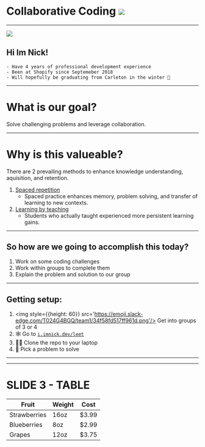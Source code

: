 
# Collaborative Coding <img src='https://emoji.slack-edge.com/T024G4BGQ/team1/34f58fd517ff961d.png'/>

---

<div>
    <div style={{display: 'flex', flexDirection: 'row', width: '50VW'}}>
        <img style={{height:150}} src={nick} />
        <h2>Hi Im Nick!</h2>
    </div>
</div>

    - Have 4 years of professional development experience
    - Been at Shopify since Septemeber 2018
    - Will hopefully be graduating from Carleton in the winter 🤞

---

# What is our goal?

Solve challenging problems and leverage collaboration.

---

# Why is this valueable? 

There are 2 prevailing methods to enhance knowledge understanding, aquisition, and retention.

1. [Spaced repetition](https://pdfs.semanticscholar.org/52d7/5ac6080842077877219003dbfbcbea36020f.pdf)
   - Spaced practice enhances memory, problem solving,
and transfer of learning to new contexts.
2. [Learning by teaching](https://www.sciencedirect.com/science/article/abs/pii/S0361476X13000209?via%3Dihub#ab005)
   - Students who actually taught experienced more persistent learning gains.

---

## So how are we going to accomplish this today?

1. Work on some coding challenges
2. Work within groups to complete them
3. Explain the problem and solution to our group

---

## Getting setup:

1. <img style={{height: 60}} src='https://emoji.slack-edge.com/T024G4BGQ/team1/34f58fd517ff961d.png'/> Get into groups of 3 or 4
2. 🕸 Go to [`i.imnick.dev/leet`](https://i.imnick.dev/leet)
3. 👩‍💻 Clone the repo to your laptop
4. 🤔 Pick a problem to solve


---


---

# SLIDE 3 - TABLE

| Fruit         | Weight   | Cost  |
| ------------- | ---------| ----- |
| Strawberries  | 16oz     | $3.99 |
| Blueberries   | 8oz      | $2.99 |
| Grapes        | 12oz     | $3.75 |